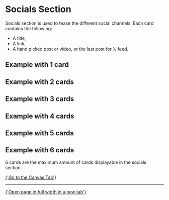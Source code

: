 
<Meta of={SocialsSectionStories} />

# Socials Section

Socials section is used to tease the different social channels. Each card contains the following:

- A title,
- A link,
- A hand picked post or video, or the last post for 𝕏 feed.

## Example with 1 card

<Canvas of={SocialsSectionStories.ExampleWith1Card} />

## Example with 2 cards

<Canvas of={SocialsSectionStories.ExampleWith2Cards} />

## Example with 3 cards

<Canvas of={SocialsSectionStories.ExampleWith3Cards} />

## Example with 4 cards

<Canvas of={SocialsSectionStories.ExampleWith4Cards} />

## Example with 5 cards

<Canvas of={SocialsSectionStories.ExampleWith5Cards} />

## Example with 6 cards

6 cards are the maximum amount of cards displayable in the socials section.

<Canvas of={SocialsSectionStories.ExampleWith6Cards} />

<a href="?path=/story/sections-socials--example">{'Go to the Canvas Tab'}</a>

---

<a href="?id=sections-content-socials--example&viewMode=story" target="_blank">
  {'Open page in full width in a new tab'}
</a>
